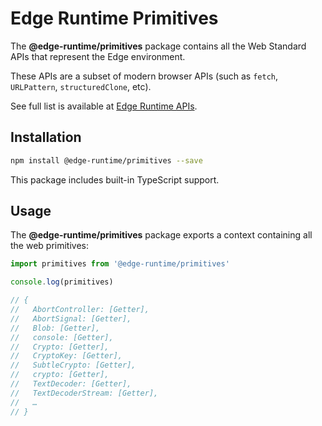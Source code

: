 # Edge Runtime Primitives

The **@edge-runtime/primitives** package contains all the Web Standard APIs that represent the Edge environment.

These APIs are a subset of modern browser APIs (such as `fetch`, `URLPattern`, `structuredClone`, etc).

See full list is available at [Edge Runtime APIs](/features/available-apis).

## Installation

```sh npm2yarn
npm install @edge-runtime/primitives --save
```

This package includes built-in TypeScript support.

## Usage

The **@edge-runtime/primitives** package exports a context containing all the web primitives:

```js
import primitives from '@edge-runtime/primitives'

console.log(primitives)

// {
//   AbortController: [Getter],
//   AbortSignal: [Getter],
//   Blob: [Getter],
//   console: [Getter],
//   Crypto: [Getter],
//   CryptoKey: [Getter],
//   SubtleCrypto: [Getter],
//   crypto: [Getter],
//   TextDecoder: [Getter],
//   TextDecoderStream: [Getter],
//   …
// }
```
